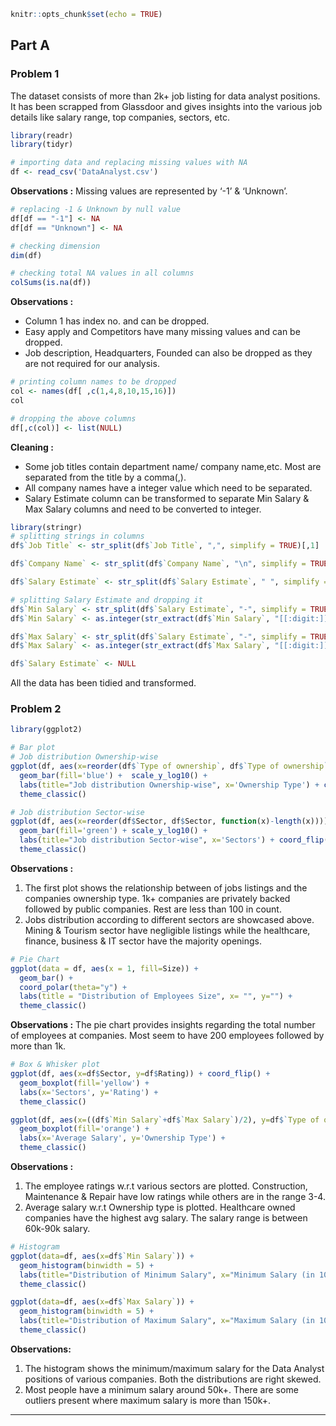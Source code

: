 
```{r setup, include=FALSE}
knitr::opts_chunk$set(echo = TRUE)
```

## Part A
### Problem 1

The dataset consists of more than 2k+ job listing for data analyst
positions. It has been scrapped from Glassdoor and gives insights into
the various job details like salary range, top companies, sectors, etc.

```{r}
library(readr)
library(tidyr)
```

```{r}
# importing data and replacing missing values with NA
df <- read_csv('DataAnalyst.csv')
```

**Observations :** Missing values are represented by '-1' & 'Unknown'.

```{r}
# replacing -1 & Unknown by null value
df[df == "-1"] <- NA
df[df == "Unknown"] <- NA
```

```{r}
# checking dimension 
dim(df)

# checking total NA values in all columns
colSums(is.na(df))
```

**Observations :**

-   Column 1 has index no. and can be dropped.
-   Easy apply and Competitors have many missing values and can be dropped.
-   Job description, Headquarters, Founded can also be dropped as they
    are not required for our analysis.

```{r}
# printing column names to be dropped
col <- names(df[ ,c(1,4,8,10,15,16)])
col
```

```{r}
# dropping the above columns
df[,c(col)] <- list(NULL)
```

**Cleaning :**

-   Some job titles contain department name/ company name,etc. Most are
    separated from the title by a comma(,).
-   All company names have a integer value which need to be separated.
-   Salary Estimate column can be transformed to separate Min Salary &
    Max Salary columns and need to be converted to integer.

```{r}
library(stringr)
# splitting strings in columns 
df$`Job Title` <- str_split(df$`Job Title`, ",", simplify = TRUE)[,1]

df$`Company Name` <- str_split(df$`Company Name`, "\n", simplify = TRUE)[,1]

df$`Salary Estimate` <- str_split(df$`Salary Estimate`, " ", simplify = TRUE)[,1]
```

```{r}
# splitting Salary Estimate and dropping it
df$`Min Salary` <- str_split(df$`Salary Estimate`, "-", simplify = TRUE)[,1]
df$`Min Salary` <- as.integer(str_extract(df$`Min Salary`, "[[:digit:]]+"))

df$`Max Salary` <- str_split(df$`Salary Estimate`, "-", simplify = TRUE)[,2]
df$`Max Salary` <- as.integer(str_extract(df$`Max Salary`, "[[:digit:]]+"))

df$`Salary Estimate` <- NULL
```

All the data has been tidied and transformed.

### Problem 2

```{r}
library(ggplot2)

# Bar plot 
# Job distribution Ownership-wise
ggplot(df, aes(x=reorder(df$`Type of ownership`, df$`Type of ownership`, function(x)-length(x)))) +
  geom_bar(fill='blue') +  scale_y_log10() +
  labs(title="Job distribution Ownership-wise", x='Ownership Type') + coord_flip() +
  theme_classic()

# Job distribution Sector-wise
ggplot(df, aes(x=reorder(df$Sector, df$Sector, function(x)-length(x)))) +
  geom_bar(fill='green') + scale_y_log10() + 
  labs(title="Job distribution Sector-wise", x='Sectors') + coord_flip() +
  theme_classic()
```

**Observations :**

1)  The first plot shows the relationship between of jobs listings and
    the companies ownership type. 1k+ companies are privately backed
    followed by public companies. Rest are less than 100 in count.
2)  Jobs distribution according to different sectors are showcased
    above. Mining & Tourism sector have negligible listings while the
    healthcare, finance, business & IT sector have the majority
    openings.

```{r}
# Pie Chart
ggplot(data = df, aes(x = 1, fill=Size)) + 
  geom_bar() +
  coord_polar(theta="y") +
  labs(title = "Distribution of Employees Size", x= "", y="") +
  theme_classic()
```

**Observations :** The pie chart provides insights regarding the total number of employees
at companies. Most seem to have 200 employees followed by more than 1k.

```{r pressure}
# Box & Whisker plot
ggplot(df, aes(x=df$Sector, y=df$Rating)) + coord_flip() +
  geom_boxplot(fill='yellow') +
  labs(x='Sectors', y='Rating') +
  theme_classic()

ggplot(df, aes(x=((df$`Min Salary`+df$`Max Salary`)/2), y=df$`Type of ownership`)) +
  geom_boxplot(fill='orange') +
  labs(x='Average Salary', y='Ownership Type') +
  theme_classic()
```

**Observations :**

1)  The employee ratings w.r.t various sectors are plotted.
    Construction, Maintenance & Repair have low ratings while others are
    in the range 3-4.
2)  Average salary w.r.t Ownership type is plotted. Healthcare owned
    companies have the highest avg salary. The salary range is between
    60k-90k salary.

```{r}
# Histogram
ggplot(data=df, aes(x=df$`Min Salary`)) +
  geom_histogram(binwidth = 5) +  
  labs(title="Distribution of Minimum Salary", x="Minimum Salary (in 1000s)") +
  theme_classic()

ggplot(data=df, aes(x=df$`Max Salary`)) +
  geom_histogram(binwidth = 5) +  
  labs(title="Distribution of Maximum Salary", x="Maximum Salary (in 1000s)") +
  theme_classic()
```

**Observations:**

1)  The histogram shows the minimum/maximum salary for the Data Analyst
    positions of various companies. Both the distributions are right
    skewed.
2)  Most people have a minimum salary around 50k+. There are some
    outliers present where maximum salary is more than 150k+.

------------------------------------------------------------------------
